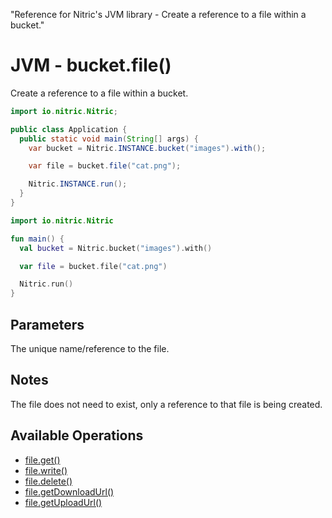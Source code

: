   "Reference for Nitric's JVM library - Create a reference to a file within a bucket."

# JVM - bucket.file()

Create a reference to a file within a bucket.

<CodeGroup>

```java
import io.nitric.Nitric;

public class Application {
  public static void main(String[] args) {
    var bucket = Nitric.INSTANCE.bucket("images").with();

    var file = bucket.file("cat.png");

    Nitric.INSTANCE.run();
  }
}
```

```kotlin
import io.nitric.Nitric

fun main() {
  val bucket = Nitric.bucket("images").with()

  var file = bucket.file("cat.png")

  Nitric.run()
}
```

</CodeGroup>

## Parameters

<Properties>
  <Property name="name" required type="string">
    The unique name/reference to the file.
  </Property>
</Properties>

## Notes

The file does not need to exist, only a reference to that file is being created.

## Available Operations

- [file.get()](./bucket-file-read)
- [file.write()](./bucket-file-write)
- [file.delete()](./bucket-file-delete)
- [file.getDownloadUrl()](./bucket-file-uploadurl)
- [file.getUploadUrl()](./bucket-file-downloadurl)
